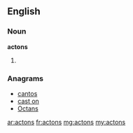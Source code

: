 ==English==

===Noun===
'''actons'''

# {{plural of|[[acton]]}}

===Anagrams===
* [[cantos#English|cantos]]
* [[cast on#English|cast on]]
* [[Octans#English|Octans]]

[[ar:actons]]
[[fr:actons]]
[[mg:actons]]
[[my:actons]]